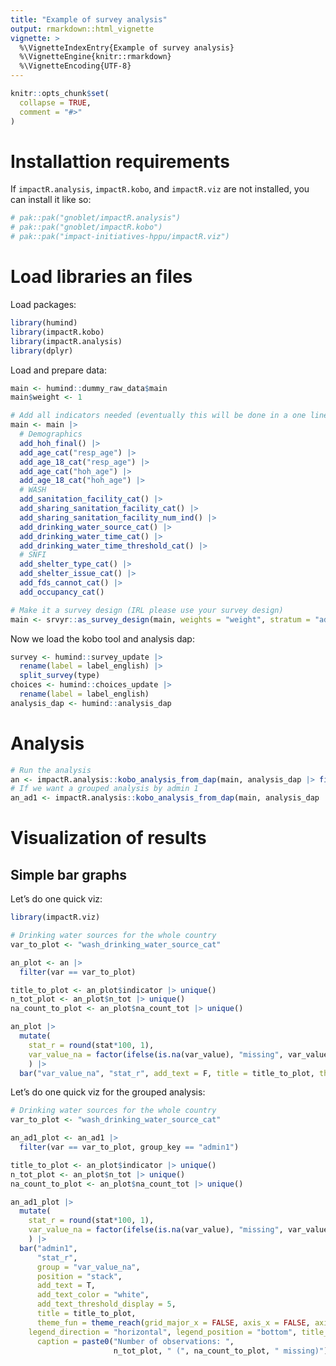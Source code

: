 ```yaml
---
title: "Example of survey analysis"
output: rmarkdown::html_vignette
vignette: >
  %\VignetteIndexEntry{Example of survey analysis}
  %\VignetteEngine{knitr::rmarkdown}
  %\VignetteEncoding{UTF-8}
---
```


```r
knitr::opts_chunk$set(
  collapse = TRUE,
  comment = "#>"
)
```

# Installattion requirements

If `impactR.analysis`, `impactR.kobo`, and `impactR.viz` are not installed, you can install it like so:

```r
# pak::pak("gnoblet/impactR.analysis")
# pak::pak("gnoblet/impactR.kobo")
# pak::pak("impact-initiatives-hppu/impactR.viz")
```

# Load libraries an files

Load packages:
```r
library(humind)
library(impactR.kobo)
library(impactR.analysis)
library(dplyr)
```

Load and prepare data:
```r
main <- humind::dummy_raw_data$main
main$weight <- 1

# Add all indicators needed (eventually this will be done in a one line pipe)
main <- main |> 
  # Demographics
  add_hoh_final() |> 
  add_age_cat("resp_age") |> 
  add_age_18_cat("resp_age") |> 
  add_age_cat("hoh_age") |> 
  add_age_18_cat("hoh_age") |>
  # WASH
  add_sanitation_facility_cat() |> 
  add_sharing_sanitation_facility_cat() |> 
  add_sharing_sanitation_facility_num_ind() |> 
  add_drinking_water_source_cat() |> 
  add_drinking_water_time_cat() |>
  add_drinking_water_time_threshold_cat() |>
  # SNFI
  add_shelter_type_cat() |>
  add_shelter_issue_cat() |> 
  add_fds_cannot_cat() |> 
  add_occupancy_cat()

# Make it a survey design (IRL please use your survey design)
main <- srvyr::as_survey_design(main, weights = "weight", stratum = "admin1")
```

Now we load the kobo tool and analysis dap:
```r
survey <- humind::survey_update |> 
  rename(label = label_english) |> 
  split_survey(type)
choices <- humind::choices_update |> 
  rename(label = label_english)
analysis_dap <- humind::analysis_dap
```


# Analysis

```r
# Run the analysis
an <- impactR.analysis::kobo_analysis_from_dap(main, analysis_dap |> filter(dataset == "main"), survey, choices)
# If we want a grouped analysis by admin 1
an_ad1 <- impactR.analysis::kobo_analysis_from_dap(main, analysis_dap |> filter(dataset == "main"), survey, choices, group = "admin1")
```

# Visualization of results

## Simple bar graphs

Let's do one quick viz:
```r
library(impactR.viz)

# Drinking water sources for the whole country
var_to_plot <- "wash_drinking_water_source_cat"

an_plot <- an |> 
  filter(var == var_to_plot)

title_to_plot <- an_plot$indicator |> unique()
n_tot_plot <- an_plot$n_tot |> unique()
na_count_to_plot <- an_plot$na_count_tot |> unique()

an_plot |> 
  mutate(
    stat_r = round(stat*100, 1),
    var_value_na = factor(ifelse(is.na(var_value), "missing", var_value), levels = c("missing", "undefined", "improved", "unimproved", "surface_water"))
    ) |> 
  bar("var_value_na", "stat_r", add_text = F, title = title_to_plot, theme_fun = theme_reach(title_size = 12), caption = paste0("Number of observations: ", n_tot_plot, " (", na_count_to_plot, " missing)"))

```

Let's do one quick viz for the grouped analysis:
```r
# Drinking water sources for the whole country
var_to_plot <- "wash_drinking_water_source_cat"

an_ad1_plot <- an_ad1 |> 
  filter(var == var_to_plot, group_key == "admin1")

title_to_plot <- an_plot$indicator |> unique()
n_tot_plot <- an_plot$n_tot |> unique()
na_count_to_plot <- an_plot$na_count_tot |> unique()

an_ad1_plot |> 
  mutate(
    stat_r = round(stat*100, 1),
    var_value_na = factor(ifelse(is.na(var_value), "missing", var_value), levels = c("missing", "undefined", "improved", "unimproved", "surface_water"))
    ) |> 
  bar("admin1", 
      "stat_r", 
      group = "var_value_na", 
      position = "stack", 
      add_text = T, 
      add_text_color = "white",
      add_text_threshold_display = 5,
      title = title_to_plot, 
      theme_fun = theme_reach(grid_major_x = FALSE, axis_x = FALSE, axis_ticks_y = FALSE,
    legend_direction = "horizontal", legend_position = "bottom", title_size = 14),
      caption = paste0("Number of observations: ",
                       n_tot_plot, " (", na_count_to_plot, " missing)"))
```
